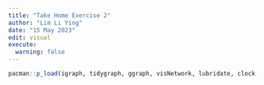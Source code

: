 ```yaml
---
title: "Take Home Exercise 2"
author: "Lim Li Ying"
date: "15 May 2023"
edit: visual
execute: 
  warning: false
---
```


```r
pacman::p_load(igraph, tidygraph, ggraph, visNetwork, lubridate, clock, tidyverse, graphlayouts, jsonlite)
```
